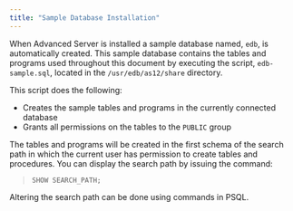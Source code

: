 ```yaml
---
title: "Sample Database Installation"
---
```


When Advanced Server is installed a sample database named, `edb`, is automatically created. This sample database contains the tables and programs used throughout this document by executing the script, `edb-sample.sql`, located in the `/usr/edb/as12/share` directory.

This script does the following:

  - Creates the sample tables and programs in the currently connected database
  - Grants all permissions on the tables to the `PUBLIC` group

The tables and programs will be created in the first schema of the search path in which the current user has permission to create tables and procedures. You can display the search path by issuing the command:

> 
> 
> ``` text
> SHOW SEARCH_PATH;
> ```

Altering the search path can be done using commands in PSQL.
